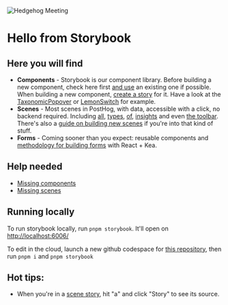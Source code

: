 
<Meta title="Hello" />

![Hedgehog Meeting](https://d33wubrfki0l68.cloudfront.net/4711ff5796c2d62183754e8d881367b284a2d8b6/9feb4/static/bf1333526d9533f249143d6ac6820acb/b5380/product-people.png)

# Hello from Storybook

## Here you will find

-   **Components** - Storybook is our component library. Before building a new component, check here first
    [and use](/docs/how-to-use-components--page) an existing one if possible.
    When building a new component, [create a story](/docs/how-to-create-stories--page#component-stories) for it.
    Have a look at the [TaxonomicPopover](/docs/filters-taxonomicpopover--taxonomic-string-popover-one-category) or
    [LemonSwitch](/docs/components-lemon-switch--lemon-switch) for example.
-   **Scenes** - Most scenes in PostHog, with data, accessible with a click, no backend required. Including
    [all](/story/scenes-app-insights--trends-line-breakdown), [types](/story/scenes-app-insights--lifecycle),
    [of](/story/scenes-app-insights--trends-pie-breakdown), [insights](/story/scenes-app-insights--funnel-left-to-right-breakdown)
    and even [the toolbar](/story/scenes-other-toolbar--authenticated). There's also a [guide on building new scenes](/docs/how-to-build-a-scene--page)
    if you're into that kind of stuff.
-   **Forms** - Coming sooner than you expect: reusable components and [methodology for building forms](/docs/how-to-build-a-form--page) with React + Kea.

## Help needed

-   [Missing components](/docs/missing-components--page)
-   [Missing scenes](/docs/missing-scenes--page)

## Running locally

To run storybook locally, run `pnpm storybook`. It'll open on [http://localhost:6006/](http://localhost:6006/)

To edit in the cloud, launch a new github codespace for [this repository](https://github.com/posthog/posthog), then run `pnpm i` and `pnpm storybook`

## Hot tips:

-   When you're in a [scene story](/story/scenes-app-dashboard--edit), hit "a" and click "Story" to see its source.
